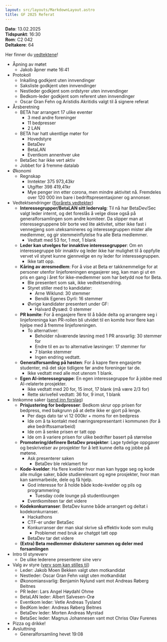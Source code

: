```yaml
---
layout: src/layouts/MarkdownLayout.astro
title: GF 2025 Referat
---
```


**Dato**: 13.02.2025 <br />
**Tidspunkt**: 16:30 <br />
**Rom**: C2 042 <br />
**Deltakere**: 64

Her finner du [vedtektene](/Vedtekter.pdf)!

- Åpning av møtet
  - Jakob åpner møte 16:41
- Protokoll
  - Inkalling godkjent uten innvendinger
  - Saksliste godkjent uten innvendinger
  - Nestleder godkjent som ordstyrer uten innvendinger
  - Bedkom-leder godkjent som referent uten innvendinger
  - Oscar Gran Fehn og Aristidis Akritidis valgt til å signere referat
- Årsberetning
  - BETA har arrangert 17 ulike eventer
    - 3 med andre foreninger
    - 11 bedpresser
    - 2 LAN
  - BETA har hatt ukentlige møter for
    - Hovedstyre
    - BetaDev
    - BetaLAN
    - Eventkom annenhver uke
  - BetaSec har ikke vert aktiv
  - Jobbet for å fremme datalab
- Økonomi
    - Regnskap
      - Inntekter 375 973,43kr
      - Utgifter 398 419,41kr
      - Mye penger inn etter corona, men mindre aktivitet nå. Fremdeles over 120 000 inn bare i bedriftspresentasjoner og annonser.
- Vedtektsendringer ([fjorårets vedtekter](/Vedtekter.pdf))
    - **Interessegrupper/BetaLAN sitt ledervalg**: Til nå har BetaDev/Sec valgt leder internt, og det foreslås å velge disse også på generalforsamlingen som andre komiteer. Da slipper man at interessegruppene blir borte ved lite aktivitet, sitter ikke fast i vennegjeng som uteksamineres og interessegruppen mister alle medlemmer, og gir stemmeinflytelse fra alle Beta medlemmer.
      - Vedtatt med 53 for, 1 mot, 1 blank
    - **Leder kan utvelges for innaktive interessegrupper**: Om en interessegruppe blir innaktiv og leder ikke har mulighet til å oppfylle vervet vil styret kunne gjennvelge en ny leder for interessegruppen.
      - Ikke tatt opp.
    - **Kåring av æresmedlem**: For å vise at Beta er takknemmelige for at personer utenfor linjeforeningen engasjerer seg, kan man gi ut en pris en gang i året for ikke-medlemmer som har betydd noe for Beta.
      - Ble presentert som sak, ikke vedtektsendring.
      - Styret stiller med to kandidater:
        - Arne Wiklund: 30 stemmer
        - Bendik Egenes Dyrli: 16 stemmer
      - Øvrige kandidater presentert under GF:
        - Halvard Øysæd: 0 stemmer
    - **PR komite**: For å engasjere flere til å både delta og arrangere seg i linjeforeninga kan PR-rollen bli utvidet til en komite hvor flere kan hjelpe med å fremme linjeforeningen.
      - To alternativer:
        - Beholder nåværende løsning med 1 PR ansvarlig: 30 stemmer for
        - Endre til en av to alternative løsninger: 17 stemmer for
        - 7 blanke stemmer
        - Ingen endring vedtatt.
    - **Generalforsamling på høsten**: For å kapre flere engasjerte studenter, må det skje tidligere før andre foreninger tar de.
      - Ikke vedtatt med alle mot utenom 1 blank.
    - **Egen AI-interessegruppe**: En egen interessegruppe for å jobbe med AI-relaterte prosjekter.
      - Ikke vedtatt med 20 for, 15 imot, 17 blank (må være 2/3 for)
      - Rette skrivefeil vedtatt: 36 for, 9 imot, 1 blank
- Innkomne saker ([send inn forslag](https://forms.office.com/e/7f26pjvktU))
    - **Prisjustering for bedpresser**: Bedkom skrur opp prisen for bedpress, med bakgrunn på at dette ikke er gjort på lenge.
      - Per dags dato tar vi 12 000kr + moms for en bedpress
      - Ide om å ta kontakt med næringsrepresentant i kommunen (for å øke bedriftssamarbeid)
      - Ide om å senke prisen er tatt opp
      - Ide om å variere prisen for ulike bedrifter basert på størrelse
    - **Promotering/definere BetaDev prosjekter**: Lage tydelige oppgaver og beskrivelser av prosjekter for å lett kunne delta og jobbe på møtene.
      - Ask presenterer saken
        - BetaDev ble reklamert for
    - **Kode-kvelder**: Ha flere kvelder hvor man kan hygge seg og kode alle mulige saker, både studierelevant og egne prosjekter, hvor man kan sammarbeide, dele og få hjelp.
      - God interesse for å holde både kode-kvelder og pils og programmering
        - Tuesday code lounge på studentloungen
      - Eventkomiteen tar det videre
    - **Kodekonkurranser**: BetaDev kunne både arrangert og deltat i kodekonkurranser.
      - Hackathons
      - CTF-er under BetaSec
      - Konkurranser der man skal skrive så effektiv kode som mulig
        - Problemet med bruk av chatgpt tatt opp
      - BetaDev tar det videre
    - **(Extra) Beta medlemmer diskuterer sammen og deler med forsamlingen**
- Intro til styreverv
  - De ulike lederene presenterer sine verv
- Valg av styre ([verv som kan stilles til](/om/verv))
  - Leder: Jakob Moen Bekken valgt uten motkandidat
  - Nestleder: Oscar Gran Fehn valgt uten motkandidat
  - Økonomiansvarlig: Benjamin Nylund vant mot Andreas Røberg Beitnes
  - PR leder: Lars Angel Høydahl Ohme
  - BetaLAN leder: Albert Salvesen-Orø
  - Eventkom leder: Vetle Andreas Tysland
  - BedKom leder: Andreas Røberg Beitnes
  - BetaDev leder: Morten Andreas Myrstad
  - BetaSec leder: Magnus Johannesen vant mot Chriss Olav Furenes
- Pizza og drikke!
- Avsluttning
  - Generalforsamling hevet 19:08
